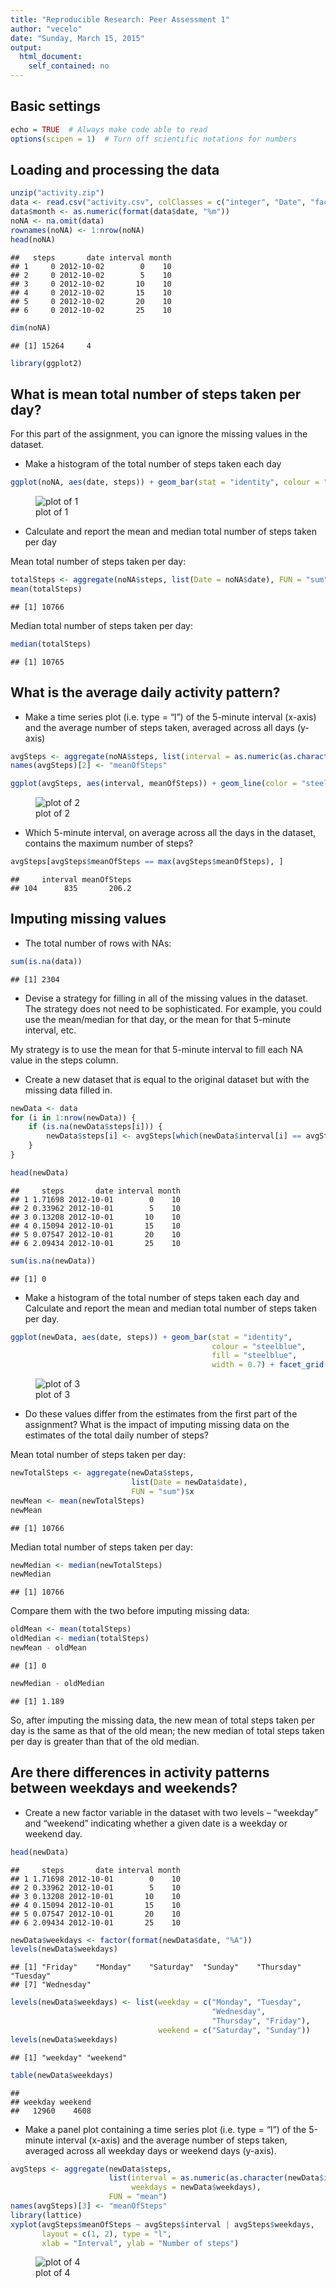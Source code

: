 ```yaml
---
title: "Reproducible Research: Peer Assessment 1"
author: "vecelo"
date: "Sunday, March 15, 2015"
output:
  html_document:
    self_contained: no
---
```


## Basic settings

```r
echo = TRUE  # Always make code able to read
options(scipen = 1)  # Turn off scientific notations for numbers
```

## Loading and processing the data

```r
unzip("activity.zip")
data <- read.csv("activity.csv", colClasses = c("integer", "Date", "factor"))
data$month <- as.numeric(format(data$date, "%m"))
noNA <- na.omit(data)
rownames(noNA) <- 1:nrow(noNA)
head(noNA)
```

```
##   steps       date interval month
## 1     0 2012-10-02        0    10
## 2     0 2012-10-02        5    10
## 3     0 2012-10-02       10    10
## 4     0 2012-10-02       15    10
## 5     0 2012-10-02       20    10
## 6     0 2012-10-02       25    10
```

```r
dim(noNA)
```

```
## [1] 15264     4
```

```r
library(ggplot2)
```


## What is mean total number of steps taken per day?
For this part of the assignment, you can ignore the missing values in the dataset.

* Make a histogram of the total number of steps taken each day

```r
ggplot(noNA, aes(date, steps)) + geom_bar(stat = "identity", colour = "steelblue", fill = "steelblue", width = 0.7) + facet_grid(. ~ month, scales = "free") + labs(title = "Histogram of Total Number of Steps Taken Each Day", x = "Date", y = "Total number of steps")
```

![plot of 1](plot1.png) 

* Calculate and report the mean and median total number of steps taken per day

Mean total number of steps taken per day:

```r
totalSteps <- aggregate(noNA$steps, list(Date = noNA$date), FUN = "sum")$x
mean(totalSteps)
```

```
## [1] 10766
```
Median total number of steps taken per day:

```r
median(totalSteps)
```

```
## [1] 10765
```

## What is the average daily activity pattern?
* Make a time series plot (i.e. type = "l") of the 5-minute interval (x-axis) and the average number of steps taken, averaged across all days (y-axis)


```r
avgSteps <- aggregate(noNA$steps, list(interval = as.numeric(as.character(noNA$interval))), FUN = "mean")
names(avgSteps)[2] <- "meanOfSteps"

ggplot(avgSteps, aes(interval, meanOfSteps)) + geom_line(color = "steelblue", size = 0.8) + labs(title = "Time Series Plot of the 5-minute Interval", x = "5-minute intervals", y = "Average Number of Steps Taken")
```

![plot of 2](plot2.png)

* Which 5-minute interval, on average across all the days in the dataset, contains the maximum number of steps?

```r
avgSteps[avgSteps$meanOfSteps == max(avgSteps$meanOfSteps), ]
```

```
##     interval meanOfSteps
## 104      835       206.2
```

## Imputing missing values
* The total number of rows with NAs:


```r
sum(is.na(data))
```

```
## [1] 2304
```

* Devise a strategy for filling in all of the missing values in the dataset. The strategy does not need to be sophisticated. For example, you could use the mean/median for that day, or the mean for that 5-minute interval, etc.

My strategy is to use the mean for that 5-minute interval to fill each NA value in the steps column.

* Create a new dataset that is equal to the original dataset but with the missing data filled in.


```r
newData <- data 
for (i in 1:nrow(newData)) {
    if (is.na(newData$steps[i])) {
        newData$steps[i] <- avgSteps[which(newData$interval[i] == avgSteps$interval), ]$meanOfSteps
    }
}

head(newData)
```

```
##     steps       date interval month
## 1 1.71698 2012-10-01        0    10
## 2 0.33962 2012-10-01        5    10
## 3 0.13208 2012-10-01       10    10
## 4 0.15094 2012-10-01       15    10
## 5 0.07547 2012-10-01       20    10
## 6 2.09434 2012-10-01       25    10
```

```r
sum(is.na(newData))
```

```
## [1] 0
```

* Make a histogram of the total number of steps taken each day and Calculate and report the mean and median total number of steps taken per day. 


```r
ggplot(newData, aes(date, steps)) + geom_bar(stat = "identity",
                                             colour = "steelblue",
                                             fill = "steelblue",
                                             width = 0.7) + facet_grid(. ~ month, scales = "free") + labs(title = "Histogram of Total Number of Steps Taken Each Day (no missing data)", x = "Date", y = "Total number of steps")
```

![plot of 3](plot3.png)

* Do these values differ from the estimates from the first part of the assignment? What is the impact of imputing missing data on the estimates of the total daily number of steps?

Mean total number of steps taken per day:

```r
newTotalSteps <- aggregate(newData$steps, 
                           list(Date = newData$date), 
                           FUN = "sum")$x
newMean <- mean(newTotalSteps)
newMean
```

```
## [1] 10766
```
Median total number of steps taken per day:

```r
newMedian <- median(newTotalSteps)
newMedian
```

```
## [1] 10766
```
Compare them with the two before imputing missing data:

```r
oldMean <- mean(totalSteps)
oldMedian <- median(totalSteps)
newMean - oldMean
```

```
## [1] 0
```

```r
newMedian - oldMedian
```

```
## [1] 1.189
```
So, after imputing the missing data, the new mean of total steps taken per day is the same as that of the old mean; the new median of total steps taken per day is greater than that of the old median.

## Are there differences in activity patterns between weekdays and weekends?

* Create a new factor variable in the dataset with two levels -- "weekday" and "weekend" indicating whether a given date is a weekday or weekend day.


```r
head(newData)
```

```
##     steps       date interval month
## 1 1.71698 2012-10-01        0    10
## 2 0.33962 2012-10-01        5    10
## 3 0.13208 2012-10-01       10    10
## 4 0.15094 2012-10-01       15    10
## 5 0.07547 2012-10-01       20    10
## 6 2.09434 2012-10-01       25    10
```

```r
newData$weekdays <- factor(format(newData$date, "%A"))
levels(newData$weekdays)
```

```
## [1] "Friday"    "Monday"    "Saturday"  "Sunday"    "Thursday"  "Tuesday"  
## [7] "Wednesday"
```

```r
levels(newData$weekdays) <- list(weekday = c("Monday", "Tuesday",
                                             "Wednesday", 
                                             "Thursday", "Friday"),
                                 weekend = c("Saturday", "Sunday"))
levels(newData$weekdays)
```

```
## [1] "weekday" "weekend"
```

```r
table(newData$weekdays)
```

```
## 
## weekday weekend 
##   12960    4608
```

* Make a panel plot containing a time series plot (i.e. type = "l") of the 5-minute interval (x-axis) and the average number of steps taken, averaged across all weekday days or weekend days (y-axis).


```r
avgSteps <- aggregate(newData$steps, 
                      list(interval = as.numeric(as.character(newData$interval)), 
                           weekdays = newData$weekdays),
                      FUN = "mean")
names(avgSteps)[3] <- "meanOfSteps"
library(lattice)
xyplot(avgSteps$meanOfSteps ~ avgSteps$interval | avgSteps$weekdays, 
       layout = c(1, 2), type = "l", 
       xlab = "Interval", ylab = "Number of steps")
```

![plot of 4](plot4.png) 